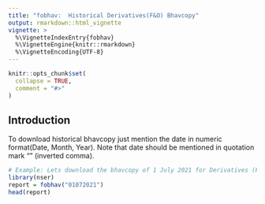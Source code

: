 ---
title: "fobhav:  Historical Derivatives(F&O) Bhavcopy"
output: rmarkdown::html_vignette
vignette: >
  %\VignetteIndexEntry{fobhav}
  %\VignetteEngine{knitr::rmarkdown}
  %\VignetteEncoding{UTF-8}
---

```{r, include = FALSE}
knitr::opts_chunk$set(
  collapse = TRUE,
  comment = "#>"
)
```

## Introduction 

To download historical bhavcopy just mention the date in numeric format(Date, Month, Year). Note that date should be mentioned 
in quotation mark "" (inverted comma). 

```{r example}
# Example: Lets download the bhavcopy of 1 July 2021 for Derivatives (F&O). 
library(nser)
report = fobhav("01072021")
head(report)
```
